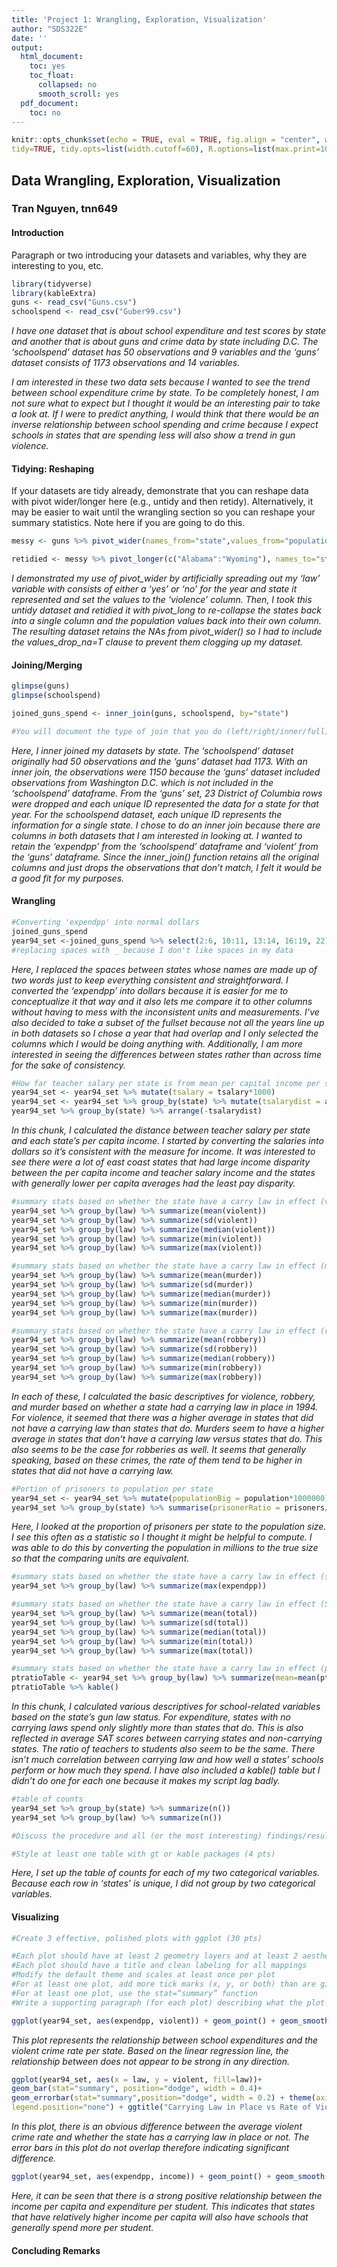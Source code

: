 ```yaml
---
title: 'Project 1: Wrangling, Exploration, Visualization'
author: "SDS322E"
date: ''
output:
  html_document:
    toc: yes
    toc_float:
      collapsed: no
      smooth_scroll: yes
  pdf_document:
    toc: no
---
```


```r
knitr::opts_chunk$set(echo = TRUE, eval = TRUE, fig.align = "center", warning = F, message = F,
tidy=TRUE, tidy.opts=list(width.cutoff=60), R.options=list(max.print=100))
```

## Data Wrangling, Exploration, Visualization

### Tran Nguyen, tnn649

#### Introduction 

Paragraph or two introducing your datasets and variables, why they are interesting to you, etc.

```R
library(tidyverse)
library(kableExtra)
guns <- read_csv("Guns.csv")
schoolspend <- read_csv("Guber99.csv")
```
*I have one dataset that is about school expenditure and test scores by state and another that is about guns and crime data by state including D.C. The 'schoolspend' dataset has 50 observations and 9 variables and the 'guns' dataset consists of 1173 observations and 14 variables. *

*I am interested in these two data sets because I wanted to see the trend between school expenditure crime by state. To be completely honest, I am not sure what to expect but I thought it would be an interesting pair to take a look at. If I were to predict anything, I would think that there would be an inverse relationship between school spending and crime because I expect schools in states that are spending less will also show a trend in gun violence.*

#### Tidying: Reshaping

If your datasets are tidy already, demonstrate that you can reshape data with pivot wider/longer here (e.g., untidy and then retidy). Alternatively, it may be easier to wait until the wrangling section so you can reshape your summary statistics. Note here if you are going to do this.

```R
messy <- guns %>% pivot_wider(names_from="state",values_from="population")

retidied <- messy %>% pivot_longer(c("Alabama":"Wyoming"), names_to="state", values_to="population",values_drop_na=T) 
```
*I demonstrated my use of pivot_wider by artificially spreading out my 'law' variable with consists of either a 'yes' or 'no' for the year and state it represented and set the values to the 'violence' column. Then, I took this untidy dataset and retidied it with pivot_long to re-collapse the states back into a single column and the population values back into their own column. The resulting dataset retains the NAs from pivot_wider() so I had to include the values_drop_na=T clause to prevent them clogging up my dataset.*
    
#### Joining/Merging

```R
glimpse(guns)
glimpse(schoolspend)

joined_guns_spend <- inner_join(guns, schoolspend, by="state")

#You will document the type of join that you do (left/right/inner/full), including a discussion of how many observations/rows and distinct IDs were in each original dataset, which IDs appeared in one dataset but not the other, how many observations in each dataset were dropped (if any) after doing the join, and why you chose this particular join.

```

*Here, I inner joined my datasets by state. The 'schoolspend' dataset originally had 50 observations and the 'guns' dataset had 1173. With an inner join, the observations were 1150 because the 'guns' dataset included observations from Washington D.C. which is not included in the 'schoolspend' dataframe. From the 'guns' set, 23 District of Columbia rows were dropped and each unique ID represented the data for a state for that year. For the schoolspend dataset, each unique ID represents the information for a single state. I chose to do an inner join because there are columns in both datasets that I am interested in looking at. I wanted to retain the 'expendpp' from the 'schoolspend' dataframe and 'violent' from the 'guns' dataframe. Since the inner_join() function retains all the original columns and just drops the observations that don't match, I felt it would be a good fit for my purposes.*

####  Wrangling

```R
#Converting 'expendpp' into normal dollars 
joined_guns_spend 
year94_set <-joined_guns_spend %>% select(2:6, 10:11, 13:14, 16:19, 22) %>% filter(year == "1994") %>% group_by(state) %>% mutate(expendpp = expendpp * 1000) %>% mutate(state = str_replace(state, " ","_")) 
#replacing spaces with _ because I don't like spaces in my data
```
*Here, I replaced the spaces between states whose names are made up of two words just to keep everything consistent and straightforward. I converted the 'expendpp' into dollars because it is easier for me to conceptualize it that way and it also lets me compare it to other columns without having to mess with the inconsistent units and measurements. I've also decided to take a subset of the fullset because not all the years line up in both datasets so I chose a year that had overlap and I only selected the columns which I would be doing anything with. Additionally, I am more interested in seeing the differences between states rather than across time for the sake of consistency.*

```R
#How far teacher salary per state is from mean per capital income per state
year94_set <- year94_set %>% mutate(tsalary = tsalary*1000)
year94_set <- year94_set %>% group_by(state) %>% mutate(tsalarydist = abs(income-tsalary))
year94_set %>% group_by(state) %>% arrange(-tsalarydist)
```
*In this chunk, I calculated the distance between teacher salary per state and each state's per capita income. I started by converting the salaries into dollars so it's consistent with the measure for income. It was interested to see there were a lot of east coast states that had large income disparity between the per capita income and teacher salary income and the states with generally lower per capita averages had the least pay disparity.*

```R
#summary stats based on whether the state have a carry law in effect (violence)
year94_set %>% group_by(law) %>% summarize(mean(violent))
year94_set %>% group_by(law) %>% summarize(sd(violent))
year94_set %>% group_by(law) %>% summarize(median(violent))
year94_set %>% group_by(law) %>% summarize(min(violent))
year94_set %>% group_by(law) %>% summarize(max(violent))

#summary stats based on whether the state have a carry law in effect (murder)
year94_set %>% group_by(law) %>% summarize(mean(murder))
year94_set %>% group_by(law) %>% summarize(sd(murder))
year94_set %>% group_by(law) %>% summarize(median(murder))
year94_set %>% group_by(law) %>% summarize(min(murder))
year94_set %>% group_by(law) %>% summarize(max(murder))

#summary stats based on whether the state have a carry law in effect (robbery)
year94_set %>% group_by(law) %>% summarize(mean(robbery))
year94_set %>% group_by(law) %>% summarize(sd(robbery))
year94_set %>% group_by(law) %>% summarize(median(robbery))
year94_set %>% group_by(law) %>% summarize(min(robbery))
year94_set %>% group_by(law) %>% summarize(max(robbery))
```
*In each of these, I calculated the basic descriptives for violence, robbery, and murder based on whether a state had a carrying law in place in 1994. For violence, it seemed that there was a higher average in states that did not have a carrying law than states that do. Murders seem to have a higher average in states that don't have a carrying law versus states that do. This also seems to be the case for robberies as well. It seems that generally speaking, based on these crimes, the rate of them tend to be higher in states that did not have a carrying law.*

```R
#Portion of prisoners to population per state
year94_set <- year94_set %>% mutate(populationBig = population*1000000)
year94_set %>% group_by(state) %>% summarise(prisonerRatio = prisoners/populationBig)
```
*Here, I looked at the proportion of prisoners per state to the population size. I see this often as a statistic so I thought it might be helpful to compute. I was able to do this by converting the population in millions to the true size so that the comparing units are equivalent.*

```R
#summary stats based on whether the state have a carry law in effect (school spending)
year94_set %>% group_by(law) %>% summarize(max(expendpp))

#summary stats based on whether the state have a carry law in effect (SAT scores)
year94_set %>% group_by(law) %>% summarize(mean(total))
year94_set %>% group_by(law) %>% summarize(sd(total))
year94_set %>% group_by(law) %>% summarize(median(total))
year94_set %>% group_by(law) %>% summarize(min(total))
year94_set %>% group_by(law) %>% summarize(max(total))

#summary stats based on whether the state have a carry law in effect (ptratio)
ptratioTable <- year94_set %>% group_by(law) %>% summarize(mean=mean(ptratio),sd=sd(ptratio), median=median(ptratio),min=min(ptratio),max=max(ptratio))
ptratioTable %>% kable()
```
*In this chunk, I calculated various descriptives for school-related variables based on the state's gun law status. For expenditure, states with no carrying laws spend only slightly more than states that do. This is also reflected in average SAT scores between carrying states and non-carrying states. The ratio of teachers to students also seem to be the same. There isn't much correlation between carrying law and how well a states' schools perform or how much they spend. I have also included a kable() table but I didn't do one for each one because it makes my script lag badly.*

```R
#table of counts
year94_set %>% group_by(state) %>% summarize(n())
year94_set %>% group_by(law) %>% summarize(n())

#Discuss the procedure and all (or the most interesting) findings/results in no more than two paragraphs (8 pts)

#Style at least one table with gt or kable packages (4 pts)
```
*Here, I set up the table of counts for each of my two categorical variables. Because each row in 'states' is unique, I did not group by two categorical variables.*

#### Visualizing

```R
#Create 3 effective, polished plots with ggplot (30 pts)

#Each plot should have at least 2 geometry layers and at least 2 aesthetic mappings
#Each plot should have a title and clean labeling for all mappings
#Modify the default theme and scales at least once per plot
#For at least one plot, add more tick marks (x, y, or both) than are given by default
#For at least one plot, use the stat=“summary” function
#Write a supporting paragraph (for each plot) describing what the plot depicts and any relationships/trends that are apparent (9 pts)

ggplot(year94_set, aes(expendpp, violent)) + geom_point() + geom_smooth(method=lm) +  geom_point(aes(color=state), size = 3) + theme(legend.position = "none") + ggtitle("School Spending by State vs Violent Crime Rate") + xlab("Expenditure per pupil in thousands ($)") + ylab("Violent Crime Rate per 100,000") + scale_x_log10() + scale_y_log10()

```
*This plot represents the relationship between school expenditures and the violent crime rate per state. Based on the linear regression line, the relationship between does not appear to be strong in any direction.*

```R
ggplot(year94_set, aes(x = law, y = violent, fill=law))+
geom_bar(stat="summary", position="dodge", width = 0.4)+
geom_errorbar(stat="summary",position="dodge", width = 0.2) + theme(axis.text.x = element_text(hjust=1),
legend.position="none") + ggtitle("Carrying Law in Place vs Rate of Violent Crimes") + xlab("Carrying law in place?") + ylab("Average Violent Crime Rate") + scale_y_continuous(n.breaks=6)
```
*In this plot, there is an obvious difference between the average violent crime rate and whether the state has a carrying law in place or not. The error bars in this plot do not overlap therefore indicating significant difference.*

```R
ggplot(year94_set, aes(expendpp, income)) + geom_point() + geom_smooth(method=lm) +  geom_point(aes(color=state), size = 3) + theme(legend.position = "none") + ggtitle("School Spending by State vs Per Capita Income") + xlab("Expenditure per pupil in thousands ($)") + ylab("Income per capita ($)") + scale_x_log10() + scale_y_log10()
```
*Here, it can be seen that there is a strong positive relationship between the income per capita and expenditure per student. This indicates that states that have relatively higher income per capita will also have schools that generally spend more per student.*

#### Concluding Remarks